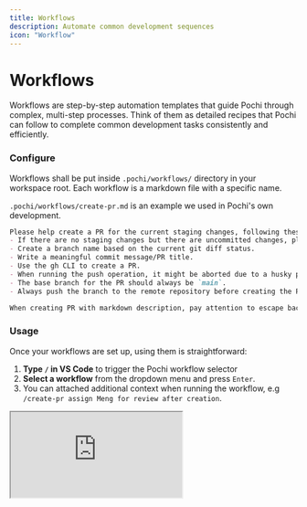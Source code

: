 ```yaml
---
title: Workflows
description: Automate common development sequences
icon: "Workflow"
---
```


# Workflows

Workflows are step-by-step automation templates that guide Pochi through complex, multi-step processes. Think of them as detailed recipes that Pochi can follow to complete common development tasks consistently and efficiently.

### Configure

Workflows shall be put inside `.pochi/workflows/` directory in your workspace root. Each workflow is a markdown file with a specific name.

`.pochi/workflows/create-pr.md` is an example we used in Pochi's own development.

```markdown
Please help create a PR for the current staging changes, following these guidelines:
- If there are no staging changes but there are uncommitted changes, please stage them first.
- Create a branch name based on the current git diff status.
- Write a meaningful commit message/PR title.
- Use the gh CLI to create a PR.
- When running the push operation, it might be aborted due to a husky pre-push hook. For formatting issues, amend the files and try again. For other issues, try to resolve them as much as possible.
- The base branch for the PR should always be `main`.
- Always push the branch to the remote repository before creating the PR.

When creating PR with markdown description, pay attention to escape backticks, otherwise it will be executed as command substitution in the shell.
```

### Usage

Once your workflows are set up, using them is straightforward:
1. **Type `/` in VS Code** to trigger the Pochi workflow selector
2. **Select a workflow** from the dropdown menu and press `Enter`.
3. You can attached additional context when running the workflow, e.g `/create-pr assign Meng for review after creation`.

<div
  style={{
    position: "relative",
    paddingBottom: "53.7%",
    height: 0,
    overflow: "hidden",
    maxWidth: "100%",
  }}
>
  <iframe
    src="https://drive.google.com/file/d/1p9UeAfkLEOlXBABF4CGub_aqAlAnmbVe/preview"
    style={{
      position: "absolute",
      top: 0,
      left: 0,
      width: "100%",
      height: "100%",
      border: "none",
      borderRadius: "8px",
    }}
    allowFullScreen
    title="Pochi Demo - Workflows"
  />
</div>

_This video demonstrates how to use workflows in VS Code_
